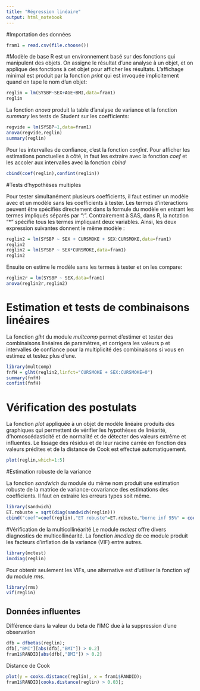 ```yaml
---
title: "Régression linéaire"
output: html_notebook
---
```


#Importation des données

```r
fram1 = read.csv(file.choose())
```

#Modèle de base
R est un environnement basé sur des fonctions qui manipulent des objets. On assigne le résultat d'une analyse à un objet, et on applique des fonctions à cet objet pour afficher les résultats. L'affichage minimal est produit par la fonction *print* qui est invoquée implicitement quand on tape le nom d'un objet:
```r
reglin = lm(SYSBP~SEX+AGE+BMI,data=fram1)
reglin
```
La fonction *anova* produit la table d'analyse de variance et la fonction *summary* les tests de Student sur les coefficients:
```r
regvide = lm(SYSBP~1,data=fram1)
anova(regvide,reglin)
summary(reglin)
```
Pour les intervalles de confiance, c'est la fonction *confint*. Pour afficher les estimations ponctuelles à côté, in faut les extraire avec la fonction *coef* et les accoler aux intervalles avec la fonction *cbind*
```r
cbind(coef(reglin),confint(reglin))
```
#Tests d'hypothèses multiples

Pour tester simultanément plusieurs coefficients, il faut estimer un modèle avec et un modèle sans les coefficients à tester. Les termes d'interactions peuvent être spécifiés directement dans la formule du modèle en entrant les termes impliqués séparés par ":". Contrairement à SAS, dans R, la notation "*" spécifie tous les termes impliquant deux variables. Ainsi, les deux expression suivantes donnent le même modèle :
```r
reglin2 = lm(SYSBP ~ SEX + CURSMOKE + SEX:CURSMOKE,data=fram1)
reglin2
reglin2 = lm(SYSBP ~ SEX*CURSMOKE,data=fram1)
reglin2
```
Ensuite on estime le modèle sans les termes à tester et on les compare:
```r
reglin2r = lm(SYSBP ~ SEX,data=fram1)
anova(reglin2r,reglin2)
```
# Estimation et tests de combinaisons linéaires
La fonction *glht* du module *multcomp* permet d'estimer et tester des combinaisons linéaires de paramètres, et corrigera les valeurs p et intervalles de confiance pour la multiplicité des combinaisons si vous en estimez et testez plus d'une.
```r
library(multcomp)
fnfH = glht(reglin2,linfct="CURSMOKE + SEX:CURSMOKE=0")
summary(fnfH)
confint(fnfH)
```
# Vérification des postulats

La fonction *plot* appliquée à un objet de modèle linéaire produits des graphiques qui permettent de vérifier les hypothèses de linéarité, d'homoscédasticité et de normalité et de détecter des valeurs extrême et influentes. Le lissage des résidus et de leur racine carrée en fonction des valeurs prédites et de la distance de Cook est effectué automatiquement.
```r
plot(reglin,which=1:5)
```

#Estimation robuste de la variance

La fonction *sandwich* du module du même nom produit une estimation robuste de la matrice de variance-covariance des estimations des coefficients. Il faut en extraire les erreurs types soit même.
```r
library(sandwich)
ET.robuste = sqrt(diag(sandwich(reglin)))
cbind("coef"=coef(reglin),"ET robuste"=ET.robuste,"borne inf 95%" = coef(reglin) - qnorm(0.975)*ET.robuste,"borne sup 95%" = coef(reglin) + qnorm(0.975)*ET.robuste)
```

#Vérification de la multicollinéarité
Le module *mctest* offre divers diagnostics de multicollinéarité. La fonction *imcdiag* de ce module produit les facteurs d'inflation de la variance (VIF) entre autres. 
```r
library(mctest)
imcdiag(reglin)
```
Pour obtenir seulement les VIFs, une alternative est d'utiliser la fonction *vif* du module *rms*.
```r
library(rms)
vif(reglin)
```
## Données influentes
Différence dans la valeur du beta de l'IMC due à la suppression d'une observation
```r
dfb = dfbetas(reglin);
dfb[,"BMI"][abs(dfb[,"BMI"]) > 0.2]
fram1$RANDID[abs(dfb[,"BMI"]) > 0.2]
```

Distance de Cook
```r
plot(y = cooks.distance(reglin), x = fram1$RANDID);
fram1$RANDID[cooks.distance(reglin) > 0.03];
```
